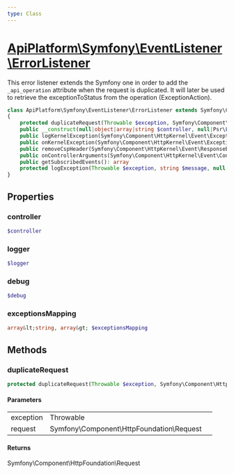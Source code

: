 ```yaml
---
type: Class
---
```


# [ApiPlatform\Symfony\EventListener\ErrorListener](/docs/v3.1/reference/Symfony/EventListener/ErrorListener)

This error listener extends the Symfony one in order to add
the `_api_operation` attribute when the request is duplicated.
It will later be used to retrieve the exceptionToStatus from the operation (ExceptionAction).

```php
class ApiPlatform\Symfony\EventListener\ErrorListener extends Symfony\Component\HttpKernel\EventListener\ErrorListener implements Symfony\Component\EventDispatcher\EventSubscriberInterface
{
    protected duplicateRequest(Throwable $exception, Symfony\Component\HttpFoundation\Request $request): Symfony\Component\HttpFoundation\Request
    public __construct(null|object|array|string $controller, null|Psr\Log\LoggerInterface $logger, bool $debug, array<string, array> $exceptionsMapping)
    public logKernelException(Symfony\Component\HttpKernel\Event\ExceptionEvent $event): null
    public onKernelException(Symfony\Component\HttpKernel\Event\ExceptionEvent $event): null
    public removeCspHeader(Symfony\Component\HttpKernel\Event\ResponseEvent $event): null
    public onControllerArguments(Symfony\Component\HttpKernel\Event\ControllerArgumentsEvent $event): null
    public getSubscribedEvents(): array
    protected logException(Throwable $exception, string $message, null|string $logLevel): null
}
```
## Properties
### controller

```php
$controller
```



### logger

```php
$logger
```



### debug

```php
$debug
```



### exceptionsMapping

```php
array&lt;string, array&gt; $exceptionsMapping
```



## Methods

### duplicateRequest



```php
protected duplicateRequest(Throwable $exception, Symfony\Component\HttpFoundation\Request $request): Symfony\Component\HttpFoundation\Request
```

#### Parameters

<table><tbody>
<tr><td>exception</td><td>Throwable</td><td></td></tr><tr><td>request</td><td>Symfony\Component\HttpFoundation\Request</td><td></td></tr>
</tbody>
</table>

#### Returns

Symfony\Component\HttpFoundation\Request

